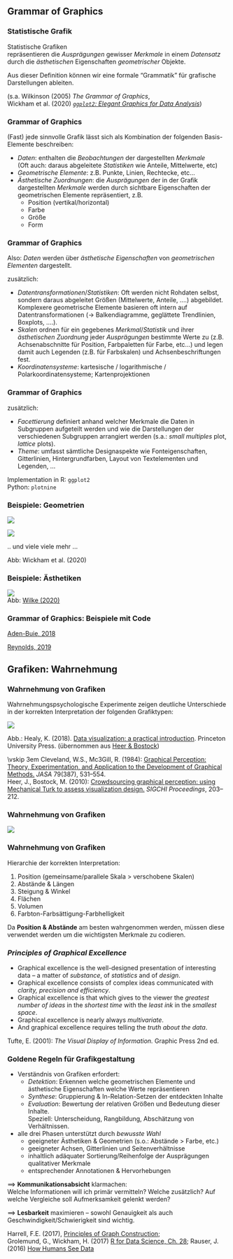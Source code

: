 ## Grammar of Graphics

### Statistische Grafik

Statistische Grafiken  
repräsentieren die *Ausprägungen* gewisser *Merkmale* in einem *Datensatz*  
durch die *ästhetischen* Eigenschaften *geometrischer* Objekte.

Aus dieser Definition können wir eine formale "Grammatik" für grafische
Darstellungen ableiten.

\footnotesize

(s.a. Wilkinson (2005) *The Grammar of Graphics*,  
Wickham et al. (2020) [*`ggplot2 `: Elegant Graphics for Data Analysis*](https://ggplot2-book.org/))

### Grammar of Graphics

(Fast) jede sinnvolle Grafik lässt sich als Kombination der folgenden Basis-Elemente beschreiben:

- *Daten*: enthalten die *Beobachtungen* der dargestellten *Merkmale*  
   (Oft auch: daraus abgeleitete *Statistiken* wie Anteile, Mittelwerte, etc)  
- *Geometrische Elemente*: z.B. Punkte, Linien, Rechtecke, etc...
- *Ästhetische Zuordnungen*:  die *Ausprägungen* der in der Grafik dargestellten *Merkmale* werden durch sichtbare Eigenschaften der geometrischen Elemente repräsentiert, z.B. 
  - Position (vertikal/horizontal)
  - Farbe
  - Größe
  - Form


### Grammar of Graphics

Also: *Daten* werden über *ästhetische Eigenschaften* von *geometrischen Elementen* dargestellt.

zusätzlich:  

- *Datentransformationen*/*Statistiken*: Oft werden nicht Rohdaten selbst, sondern daraus abgeleitet Größen (Mittelwerte, Anteile, ....) abgebildet. Komplexere 
geometrische Elemente basieren oft intern auf Datentransformationen ($\rightarrow$ Balkendiagramme, geglättete Trendlinien, Boxplots, ....).
- *Skalen* ordnen für ein gegebenes *Merkmal*/*Statistik* und ihrer *ästhetischen Zuordnung* jeder *Ausprägungen* bestimmte Werte zu (z.B. Achsenabschnitte für Position, Farbpaletten für Farbe, etc...) und legen damit auch Legenden (z.B. für Farbskalen) und Achsenbeschriftungen fest.
- *Koordinatensysteme*:  kartesische / logarithmische / Polarkoordinatensysteme; Kartenprojektionen

### Grammar of Graphics

zusätzlich:

- *Facettierung* definiert anhand welcher Merkmale die Daten in Subgruppen aufgeteilt werden und wie die Darstellungen der verschiedenen Subgruppen arrangiert werden (s.a.: *small multiples* plot, *lattice* plots).
- *Theme*: umfasst sämtliche Designaspekte wie Fonteigenschaften, Gitterlinien, Hintergrundfarben, Layout von Textelementen und Legenden, ... 

Implementation in R: `ggplot2`  
Python: `plotnine`

### Beispiele: Geometrien

![](pics/02-geoms1.png)  

![](pics/02-geoms2.png)

.. und viele viele mehr ...

\footnotesize
Abb: Wickham et al. (2020)

### Beispiele: Ästhetiken

![](pics/02-aesthetics.png)  
\footnotesize
Abb: [Wilke (2020)](https://clauswilke.com/dataviz/aesthetic_mapping_files/figure-html/common-aesthetics-1.png)  

### Grammar of Graphics: Beispiele mit Code

[Aden-Buie, 2018](https://pkg.garrickadenbuie.com/gentle-ggplot2/#68)

[Reynolds, 2019](https://evamaerey.github.io/ggplot2_grammar_guide/ggplot2_grammar_guide.html#30)

## Grafiken: Wahrnehmung

### Wahrnehmung von Grafiken

Wahrnehmungspsychologische Experimente zeigen deutliche Unterschiede in der korrekten Interpretation 
der folgenden Grafiktypen:

![](pics/02-clevelandgill1.png)

\scriptsize
Abb.: Healy, K. (2018). [Data visualization: a practical introduction](https://socviz.co). Princeton University Press. (übernommen aus [Heer & Bostock](http://vis.stanford.edu/files/2010-MTurk-CHI.pdf))

\vskip 3em
Cleveland, W.S., Mc3Gill, R. (1984): [Graphical Perception: Theory, Experimentation, and Application to the Development of Graphical Methods.](http://www.math.pku.edu.cn/teachers/xirb/Courses/biostatistics/Biostatistics2016/GraphicalPerception_Jasa1984.pdf) *JASA* 79(387), 531--554.  
Heer, J., Bostock, M. (2010): [Crowdsourcing graphical perception: using Mechanical Turk to assess visualization design.](http://vis.stanford.edu/files/2010-MTurk-CHI.pdf) *SIGCHI Proceedings*, 203--212.



### Wahrnehmung von Grafiken

<!-- ![](pics/02-clevelandgill1.png) -->

![](pics/02-clevelandgill2.png)


### Wahrnehmung von Grafiken

Hierarchie der korrekten Interpretation:

1. Position (gemeinsame/parallele Skala $>$ verschobene Skalen)   
1. Abstände & Längen 
1. Steigung & Winkel 
3. Flächen
4. Volumen
5. Farbton-Farbsättigung-Farbhelligkeit

Da **Position & Abstände** am besten wahrgenommen werden, müssen diese
verwendet werden um die wichtigsten Merkmale zu codieren.

### *Principles of Graphical Excellence*

- Graphical excellence is the well-designed presentation of interesting data -- a matter of *substance*, of *statistics*  and of *design*.
- Graphical excellence consists of complex ideas communicated with *clarity, precision and efficiency*.
- Graphical excellence is that which gives to the viewer the *greatest number of ideas* in the *shortest time* with the *least ink* in the *smallest space*.
- Graphical excellence is nearly always *multivariate*.
- And graphical excellence requires telling the *truth about the data*.

\scriptsize 

Tufte, E. (2001): *The Visual Display of Information.*
Graphic Press 2nd ed.

### Goldene Regeln für Grafikgestaltung

- Verständnis von Grafiken erfordert:   
   - *Detektion*: Erkennen welche geometrischen Elemente und ästhetische Eigenschaften welche Werte repräsentieren
   - *Synthese*: Gruppierung & In-Relation-Setzen der entdeckten Inhalte
   - *Evaluation*: Bewertung der relativen Größen und Bedeutung dieser Inhalte.  
   Speziell: Unterscheidung, Rangbildung, Abschätzung von Verhältnissen.

- alle drei Phasen unterstützt durch *bewusste Wahl*
  - geeigneter Ästhetiken & Geometrien (s.o.: Abstände $>$ Farbe, etc.)
  - geeigneter Achsen, Gitterlinien und Seitenverhältnisse
  - inhaltlich adäquater Sortierung/Reihenfolge der Ausprägungen qualitativer Merkmale
  - entsprechender Annotationen & Hervorhebungen

$\implies$ **Kommunikationsabsicht** klarmachen:  
Welche Informationen will ich primär vermitteln?  Welche zusätzlich?
Auf welche Vergleiche soll Aufmerksamkeit gelenkt werden? 

$\implies$ **Lesbarkeit** maximieren -- sowohl Genauigkeit als auch Geschwindigkeit/Schwierigkeit sind wichtig.


\scriptsize
Harrell, F.E. (2017), [Principles of Graph Construction](https://hbiostat.org/doc/graphscourse.pdf);  
Grolemund, G., Wickham, H. (2017) [R for Data Science, Ch. 28](https://r4ds.had.co.nz/graphics-for-communication.html);
Rauser, J. (2016) [How Humans See Data](https://www.youtube.com/watch?v=fSgEeI2Xpdc)
